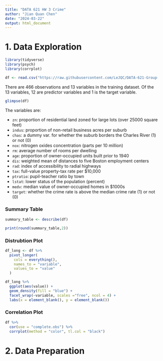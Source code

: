 ```yaml
---
title: "DATA 621 HW 3 Crime"
author: "Jian Quan Chen"
date: "2024-03-22"
output: html_document
---
```


# 1. Data Exploration

```r
library(tidyverse)
library(psych)
library(corrplot)
```

```r
df <- read.csv("https://raw.githubusercontent.com/LeJQC/DATA-621-Group-2/main/HW3/crime-training-data_modified.csv")
```

There are 466 observations and 13 variables in the training dataset. Of the 13 variables, 12 are predictor variables and 1 is the target variable.

```r
glimpse(df)
```

The variables are:

-   `zn`: proportion of residential land zoned for large lots (over 25000 square feet)
-   `indus`: proportion of non-retail business acres per suburb
-   `chas`: a dummy var. for whether the suburb borders the Charles River (1) or not (0)
-   `nox`: nitrogen oxides concentration (parts per 10 million)
-   `rm`: average number of rooms per dwelling
-   `age`: proportion of owner-occupied units built prior to 1940
-   `dis`: weighted mean of distances to five Boston employment centers
-   `rad`: index of accessibility to radial highways
-   `tax`: full-value property-tax rate per \$10,000
-   `ptratio`: pupil-teacher ratio by town
-   `lstat`: lower status of the population (percent)
-   `medv`: median value of owner-occupied homes in \$1000s
-   `target`: whether the crime rate is above the median crime rate (1) or not (0)

### Summary Table
```r
summary_table <- describe(df)

print(round(summary_table,2))
```

### Distrubtion Plot
```r
df_long <- df %>%
  pivot_longer(
    cols = everything(), 
    names_to = "variable",
    values_to = "value"
  )

df_long %>%
  ggplot(aes(value)) + 
  geom_density(fill = "blue") + 
  facet_wrap(~variable, scales ="free", ncol = 4) +
  labs(x = element_blank(), y = element_blank())
```

### Correlation Plot
```r
df %>% 
  cor(use = "complete.obs") %>%
  corrplot(method = "color", tl.col = "black")
```

# 2. Data Preparation


























